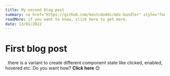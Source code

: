 ```yaml
---
title: My second blog post
summary: <a href="https://github.com/kentcdodds/mdx-bundler" style="fontWeight:bold; color:#4299E1">MDX-bundle</a> is a really nice library. Thanks to <a href="https://kentcdodds.com/" style="fontWeight:bold; color:#4299E1">Kent C.</a>.
readMore: if you want to know, click here to get more.
date: 13/01/2022
---
```



# First blog post

<Icon viewBox="0 0 200 200" color="red.500">
    <path
        d="M50 300c27.6 0 50-22.4 50-50v-50H50c-27.6 0-50 22.4-50 50s22.4 50 50 50z"
        fill="#0acf83"
    />
    <path
        d="M0 150c0-27.6 22.4-50 50-50h50v100H50c-27.6 0-50-22.4-50-50z"
        fill="#a259ff"
    />
    <path
        d="M0 50C0 22.4 22.4 0 50 0h50v100H50C22.4 100 0 77.6 0 50z"
        fill="#f24e1e"
    />
    <path
        d="M100 0h50c27.6 0 50 22.4 50 50s-22.4 50-50 50h-50z"
        fill="#ff7262"
    />
    <path
        d="M200 150c0 27.6-22.4 50-50 50s-50-22.4-50-50 22.4-50 50-50 50 22.4 50 50z"
        fill="#1abcfe"
    />
</Icon>



&nbsp; there is a variant to create different component state like
clicked, enabled, hovered etc. Do you want how? <b>Click here</b> 😊
